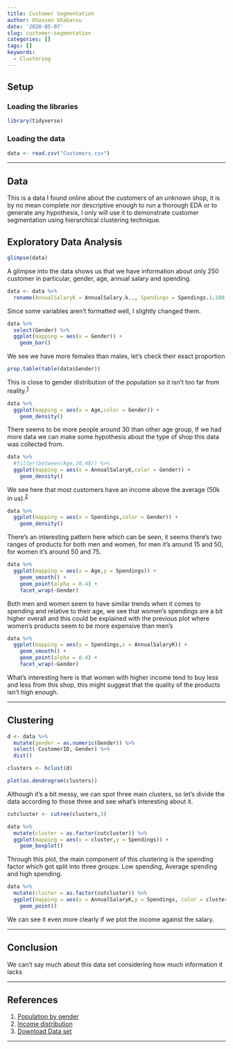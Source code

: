 ```yaml
---
title: Customer Segmentation
author: Ghassen Ghabarou
date: '2020-05-07'
slug: customer-segmentation
categories: []
tags: []
keywords:
  - Clustering
---
```


<!--more-->

## Setup

### Loading the libraries

```r
library(tidyverse)
```

### Loading the data

```r
data <- read.csv("Customers.csv")
```

* * *

## Data

This is a data I found online about the customers of an unknown shop, it is by no mean complete nor descriptive enough to run a thorough EDA or to generate any hypothesis, I only will use it to demonstrate customer segmentation using hierarchical clustering technique.

## Exploratory Data Analysis

```r
glimpse(data)
```

A glimpse into the data shows us that we have information about only 250 customer in particular, gender, age, annual salary and spending.

```r
data <- data %>%
  rename(AnnualSalaryK = AnnualSalary.k.., Spendings = Spendings.1.100.)
```

Since some variables aren't formatted well, I slightly changed them.

```r
data %>%
  select(Gender) %>%
  ggplot(mapping = aes(x = Gender)) +
    geom_bar()
```

We see we have more females than males, let's check their exact proportion

```r
prop.table(table(data$Gender))
```

This is close to gender distribution of the population so it isn't too far from reality.<sup>[1](#references)</sup>

```r
data %>%
  ggplot(mapping = aes(x = Age,color = Gender)) +
    geom_density()
```

There seems to be more people around 30 than other age group, If we had more data we can make some hypothesis about the type of shop this data was collected from.

```r
data %>%
  #filter(between(Age,20,40)) %>%
  ggplot(mapping = aes(x = AnnualSalaryK,color = Gender)) +
    geom_density()
```

We see here that most customers have an income above the average (50k in us).<sup>[2](#references)</sup>

```r
data %>%
  ggplot(mapping = aes(x = Spendings,color = Gender)) +
    geom_density()
```

There's an interesting pattern here which can be seen, it seems there's two ranges of products for both men and women, for men it's around 15 and 50, for women it's around 50 and 75.


```r
data %>%
  ggplot(mapping = aes(x = Age,y = Spendings)) +
    geom_smooth() +
    geom_point(alpha = 0.4) +
    facet_wrap(~Gender)
```

Both men and women seem to have similar trends when it comes to spending and relative to their age, we see that women's spendings are a bit higher overall and this could be explained with the previous plot where women's products seem to be more expensive than men's

```r
data %>%
  ggplot(mapping = aes(y = Spendings,x = AnnualSalaryK)) +
    geom_smooth() +
    geom_point(alpha = 0.4) +
    facet_wrap(~Gender)
```

What's interesting here is that women with higher income tend to buy less and less from this shop, this might suggest that the quality of the products isn't high enough.

* * *

## Clustering

```r
d <- data %>%
  mutate(gender = as.numeric(Gender)) %>% 
  select(-CustomerID,-Gender) %>% 
  dist()
```

```r
clusters <- hclust(d)
```

```r
plot(as.dendrogram(clusters))
```

Although it's a bit messy, we can spot three main clusters, so let's divide the data according to those three and see what's interesting about it.

```r
cutcluster <- cutree(clusters,3)
```


```r
data %>% 
  mutate(cluster = as.factor(cutcluster)) %>% 
  ggplot(mapping = aes(x = cluster,y = Spendings)) +
    geom_boxplot()
```

Through this plot, the main component of this clustering is the spending factor which got split into three groups: Low spending, Average spending and high spending.

```r
data %>% 
  mutate(cluster = as.factor(cutcluster)) %>% 
  ggplot(mapping = aes(x = AnnualSalaryK,y = Spendings, color = cluster)) +
    geom_point()
```

We can see it even more clearly if we plot the income against the salary.

* * *

## Conclusion

We can't say much about this data set considering how much information it lacks

* * *

## References

1. [Population by gender](https://www.statista.com/statistics/737923/us-population-by-gender/){target="_blank"}
2. [Income distribution](https://www.statista.com/statistics/203183/percentage-distribution-of-household-income-in-the-us/){target="_blank"}
3. [Download Data set](https://drive.google.com/file/d/1jEyjvH5th-Ug1HZbq44RTupQ1GTN6E08/view?usp=sharing){target="_blank"}

* * *


